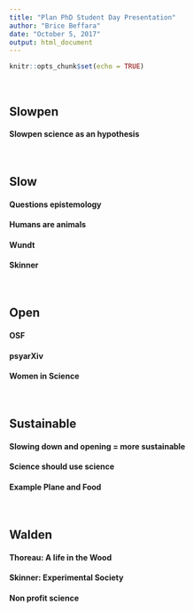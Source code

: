 ```yaml
---
title: "Plan PhD Student Day Presentation"
author: "Brice Beffara"
date: "October 5, 2017"
output: html_document
---
```


```r
knitr::opts_chunk$set(echo = TRUE)
```

<br/>

## Slowpen
#### Slowpen science as an hypothesis

<br/>

## Slow

#### Questions epistemology
#### Humans are animals
#### Wundt
#### Skinner

<br/>

## Open

#### OSF
#### psyarXiv
#### Women in Science

<br/>

## Sustainable

#### Slowing down and opening = more sustainable
#### Science should use science
#### Example Plane and Food

<br/>

## Walden

#### Thoreau: A life in the Wood
#### Skinner: Experimental Society
#### Non profit science

<br/>
